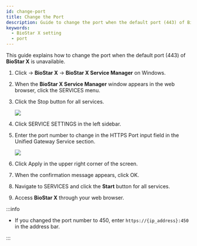 ```yaml
---
id: change-port
title: Change the Port
description: Guide to change the port when the default port (443) of BioStar X is unavailable.
keywords:
  - BioStar X setting
  - port
---
```


This guide explains how to change the port when the default port (443) of **BioStar X** is unavailable.

1. Click <Start/> → **BioStar X** → **BioStar X Service Manager** on Windows.

2. When the **BioStar X Service Manager** window appears in the web browser, click the <Cmd>SERVICES</Cmd> menu.

3. Click the <Cmd>Stop</Cmd> button for all services.

   <Image src='/img/common/biostarx-tutoria-service-manager-services-stop.png' alone />

4. Click <Cmd>SERVICE SETTINGS</Cmd> in the left sidebar.

5. Enter the port number to change in the <Cmd>HTTPS Port</Cmd> input field in the <Cmd>Unified Gateway Service</Cmd> section.

   <Image src='/img/common/biostarx-tutoria-service-manager-services-change-port.png' alone />

6. Click <Cmd>Apply</Cmd> in the upper right corner of the screen.

7. When the confirmation message appears, click <Cmd>OK</Cmd>.

8. Navigate to <Cmd>SERVICES</Cmd> and click the **Start** button for all services.

9. Access **BioStar X** through your web browser.

:::info

* If you changed the port number to 450, enter `https://{ip_address}:450` in the address bar.

:::
